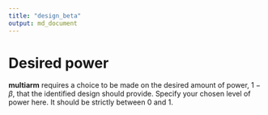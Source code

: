 ```yaml
---
title: "design_beta"
output: md_document
---
```


# Desired power

__multiarm__ requires a choice to be made on the desired amount of power,
$1-\beta$, that the identified design should provide.
Specify your chosen level of power here.
It should be strictly between 0 and 1.
